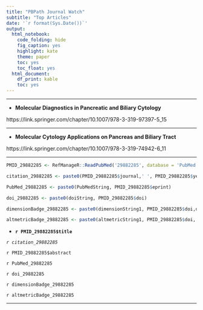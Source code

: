 ```yaml
---
title: "PBPath Journal Watch"
subtitle: "Top Articles"
date: '`r format(Sys.Date())`'
output: 
  html_notebook: 
    code_folding: hide
    fig_caption: yes
    highlight: kate
    theme: paper
    toc: yes
    toc_float: yes
  html_document: 
    df_print: kable
    toc: yes
---
```




---

- **Molecular Diagnostics in Pancreatic and Biliary Cytology**

https://link.springer.com/chapter/10.1007/978-3-319-97397-5_15



---

- **Molecular Cytology Applications on Pancreas and Biliary Tract**

https://link.springer.com/chapter/10.1007/978-3-319-74942-6_11


---


```r

PMID_29882285 <- RefManageR::ReadPubMed('29882285', database = 'PubMed')

citation_29882285 <- paste0(PMID_29882285$journal,' ', PMID_29882285$year, ' ', PMID_29882285$month,';', PMID_29882285$volume,'(', PMID_29882285$number,'):', PMID_29882285$pages)

PubMed_29882285 <- paste0(PubMedString, PMID_29882285$eprint)

doi_29882285 <- paste0(doiString, PMID_29882285$doi)

dimensionBadge_29882285 <- paste0(dimensionString1, PMID_29882285$doi,dimensionString2)

altmetricBadge_29882285 <- paste0(altmetricString1, PMID_29882285$doi, altmetricString2 )

```

- **`r PMID_29882285$title`**

*`r citation_29882285`*

`r PMID_29882285$abstract`

`r PubMed_29882285`

`r doi_29882285`

`r dimensionBadge_29882285`

`r altmetricBadge_29882285`

---

